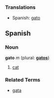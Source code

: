 ===Translations===
*Spanish: [[#Spanish|gato]]

==Spanish==

===Noun===
'''gato''' ''m''  (plural: '''[[gatos]]''')

# [[cat]]

===Related Terms===
*[[gata]]